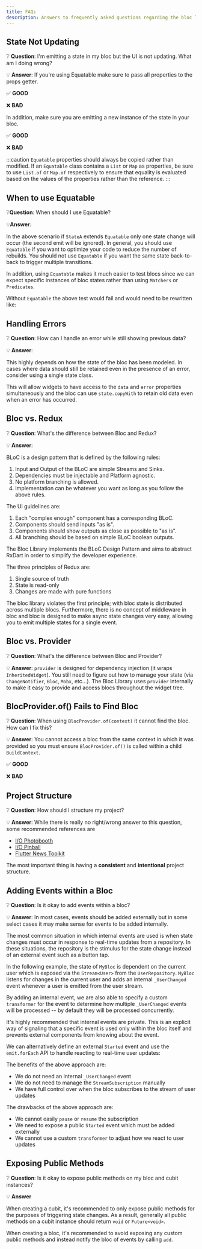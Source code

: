 ```yaml
---
title: FAQs
description: Answers to frequently asked questions regarding the bloc library.
---
```



## State Not Updating

❔ **Question**: I'm emitting a state in my bloc but the UI is not updating.
What am I doing wrong?

💡 **Answer**: If you're using Equatable make sure to pass all properties to the
props getter.

✅ **GOOD**

<StateNotUpdatingGood1Snippet />

❌ **BAD**

<StateNotUpdatingBad1Snippet />

<StateNotUpdatingBad2Snippet />

In addition, make sure you are emitting a new instance of the state in your
bloc.

✅ **GOOD**

<StateNotUpdatingGood2Snippet />

<StateNotUpdatingGood3Snippet />

❌ **BAD**

<StateNotUpdatingBad3Snippet />

:::caution `Equatable` properties should always be copied rather than modified.
If an `Equatable` class contains a `List` or `Map` as properties, be sure to use
`List.of` or `Map.of` respectively to ensure that equality is evaluated based on
the values of the properties rather than the reference. :::

## When to use Equatable

❔**Question**: When should I use Equatable?

💡**Answer**:

<EquatableEmitSnippet />

In the above scenario if `StateA` extends `Equatable` only one state change will
occur (the second emit will be ignored). In general, you should use `Equatable`
if you want to optimize your code to reduce the number of rebuilds. You should
not use `Equatable` if you want the same state back-to-back to trigger multiple
transitions.

In addition, using `Equatable` makes it much easier to test blocs since we can
expect specific instances of bloc states rather than using `Matchers` or
`Predicates`.

<EquatableBlocTestSnippet />

Without `Equatable` the above test would fail and would need to be rewritten
like:

<NoEquatableBlocTestSnippet />

## Handling Errors

❔ **Question**: How can I handle an error while still showing previous data?

💡 **Answer**:

This highly depends on how the state of the bloc has been modeled. In cases
where data should still be retained even in the presence of an error, consider
using a single state class.

<SingleStateSnippet />

This will allow widgets to have access to the `data` and `error` properties
simultaneously and the bloc can use `state.copyWith` to retain old data even
when an error has occurred.

<SingleStateUsageSnippet />

## Bloc vs. Redux

❔ **Question**: What's the difference between Bloc and Redux?

💡 **Answer**:

BLoC is a design pattern that is defined by the following rules:

1. Input and Output of the BLoC are simple Streams and Sinks.
2. Dependencies must be injectable and Platform agnostic.
3. No platform branching is allowed.
4. Implementation can be whatever you want as long as you follow the above
   rules.

The UI guidelines are:

1. Each "complex enough" component has a corresponding BLoC.
2. Components should send inputs "as is".
3. Components should show outputs as close as possible to "as is".
4. All branching should be based on simple BLoC boolean outputs.

The Bloc Library implements the BLoC Design Pattern and aims to abstract RxDart
in order to simplify the developer experience.

The three principles of Redux are:

1. Single source of truth
2. State is read-only
3. Changes are made with pure functions

The bloc library violates the first principle; with bloc state is distributed
across multiple blocs. Furthermore, there is no concept of middleware in bloc
and bloc is designed to make async state changes very easy, allowing you to emit
multiple states for a single event.

## Bloc vs. Provider

❔ **Question**: What's the difference between Bloc and Provider?

💡 **Answer**: `provider` is designed for dependency injection (it wraps
`InheritedWidget`). You still need to figure out how to manage your state (via
`ChangeNotifier`, `Bloc`, `Mobx`, etc...). The Bloc Library uses `provider`
internally to make it easy to provide and access blocs throughout the widget
tree.

## BlocProvider.of() Fails to Find Bloc

❔ **Question**: When using `BlocProvider.of(context)` it cannot find the bloc.
How can I fix this?

💡 **Answer**: You cannot access a bloc from the same context in which it was
provided so you must ensure `BlocProvider.of()` is called within a child
`BuildContext`.

✅ **GOOD**

<BlocProviderGood1Snippet />

<BlocProviderGood2Snippet />

❌ **BAD**

<BlocProviderBad1Snippet />

## Project Structure

❔ **Question**: How should I structure my project?

💡 **Answer**: While there is really no right/wrong answer to this question,
some recommended references are

- [I/O Photobooth](https://github.com/flutter/photobooth)
- [I/O Pinball](https://github.com/flutter/pinball)
- [Flutter News Toolkit](https://github.com/flutter/news_toolkit)

The most important thing is having a **consistent** and **intentional** project
structure.

## Adding Events within a Bloc

❔ **Question**: Is it okay to add events within a bloc?

💡 **Answer**: In most cases, events should be added externally but in some
select cases it may make sense for events to be added internally.

The most common situation in which internal events are used is when state
changes must occur in response to real-time updates from a repository. In these
situations, the repository is the stimulus for the state change instead of an
external event such as a button tap.

In the following example, the state of `MyBloc` is dependent on the current user
which is exposed via the `Stream<User>` from the `UserRepository`. `MyBloc`
listens for changes in the current user and adds an internal `_UserChanged`
event whenever a user is emitted from the user stream.

<BlocInternalAddEventSnippet />

By adding an internal event, we are also able to specify a custom `transformer`
for the event to determine how multiple `_UserChanged` events will be processed
-- by default they will be processed concurrently.

It's highly recommended that internal events are private. This is an explicit
way of signaling that a specific event is used only within the bloc itself and
prevents external components from knowing about the event.

<BlocInternalEventSnippet />

We can alternatively define an external `Started` event and use the
`emit.forEach` API to handle reacting to real-time user updates:

<BlocExternalForEachSnippet />

The benefits of the above approach are:

- We do not need an internal `_UserChanged` event
- We do not need to manage the `StreamSubscription` manually
- We have full control over when the bloc subscribes to the stream of user
  updates

The drawbacks of the above approach are:

- We cannot easily `pause` or `resume` the subscription
- We need to expose a public `Started` event which must be added externally
- We cannot use a custom `transformer` to adjust how we react to user updates

## Exposing Public Methods

❔ **Question**: Is it okay to expose public methods on my bloc and cubit
instances?

💡 **Answer**

When creating a cubit, it's recommended to only expose public methods for the
purposes of triggering state changes. As a result, generally all public methods
on a cubit instance should return `void` or `Future<void>`.

When creating a bloc, it's recommended to avoid exposing any custom public
methods and instead notify the bloc of events by calling `add`.
